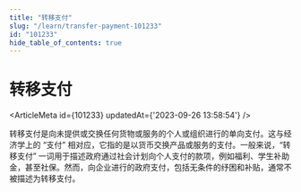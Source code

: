 ```yaml
---
title: "转移支付"
slug: "/learn/transfer-payment-101233"
id: "101233"
hide_table_of_contents: true
---
```



# 转移支付

<ArticleMeta id={101233} updatedAt={'2023-09-26 13:58:54'} />
<div className='border-solid border-b border-t-0 my-4 border-[var(--ifm-color-gray-300)]' />

转移支付是向未提供或交换任何货物或服务的个人或组织进行的单向支付。这与经济学上的 “支付” 相对应，它指的是以货币交换产品或服务的支付。一般来说，“转移支付” 一词用于描述政府通过社会计划向个人支付的款项，例如福利、学生补助金，甚至社保。然而，向企业进行的政府支付，包括无条件的纾困和补贴，通常不被描述为转移支付。

